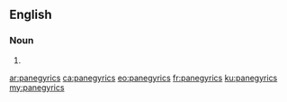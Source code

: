 ==English==

===Noun===
{{head|en}}

# {{plural of|panegyric}}

[[ar:panegyrics]]
[[ca:panegyrics]]
[[eo:panegyrics]]
[[fr:panegyrics]]
[[ku:panegyrics]]
[[my:panegyrics]]